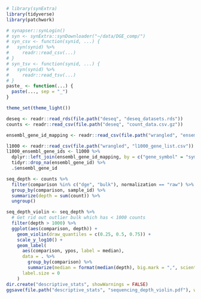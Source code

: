 
```r
# library(synExtra)
library(tidyverse)
library(patchwork)

# synapser::synLogin()
# syn <- synExtra::synDownloader("~/data/DGE_comp/")
# syn_csv <- function(synid, ...) {
#   syn(synid) %>%
#     readr::read_csv(...)
# }
# syn_tsv <- function(synid, ...) {
#   syn(synid) %>%
#     readr::read_tsv(...)
# }
paste_ <- function(...) {
  paste(..., sep = "_")
}

theme_set(theme_light())
```


```r

deseq <- readr::read_rds(file.path("deseq", "deseq_datasets.rds"))
counts <- readr::read_csv(file.path("deseq", "count_data.csv.gz"))

ensembl_gene_id_mapping <- readr::read_csv(file.path("wrangled", "ensembl_gene_id_mapping.csv")) 

l1000 <- readr::read_csv(file.path("wrangled", "l1000_gene_list.csv"))
l1000_ensembl_gene_ids <- l1000 %>%
  dplyr::left_join(ensembl_gene_id_mapping, by = c("gene_symbol" = "symbol")) %>%
  tidyr::drop_na(ensembl_gene_id) %>%
  .$ensembl_gene_id

```


```r
seq_depth <- counts %>%
  filter(comparison %in% c("dge", "bulk"), normalization == "raw") %>%
  group_by(comparison, sample_id) %>%
  summarize(depth = sum(count)) %>%
  ungroup()
```


```r
seq_depth_violin <- seq_depth %>%
  # Get rid out outlier bulk which has < 1000 counts
  filter(depth > 1000) %>%
  ggplot(aes(comparison, depth)) +
    geom_violin(draw_quantiles = c(0.25, 0.5, 0.75)) +
    scale_y_log10() +
    geom_label(
      aes(comparison, ypos, label = median),
      data = . %>%
        group_by(comparison) %>%
        summarize(median = format(median(depth), big.mark = ",", scientific = FALSE), ypos = median(depth)),
      label.size = 0
    )
dir.create("descriptive_stats", showWarnings = FALSE)
ggsave(file.path("descriptive_stats", "sequencing_depth_violin.pdf"), width = 4.5, height = 4.5)
```

